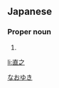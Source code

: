==Japanese==
{{ja-kanjitab|直|之}}

===Proper noun===
{{ja-pos|proper|なおゆき}}

# {{given name|male|lang=ja}}

[[Category:Japanese male given names|なおゆき]]

[[li:直之]]